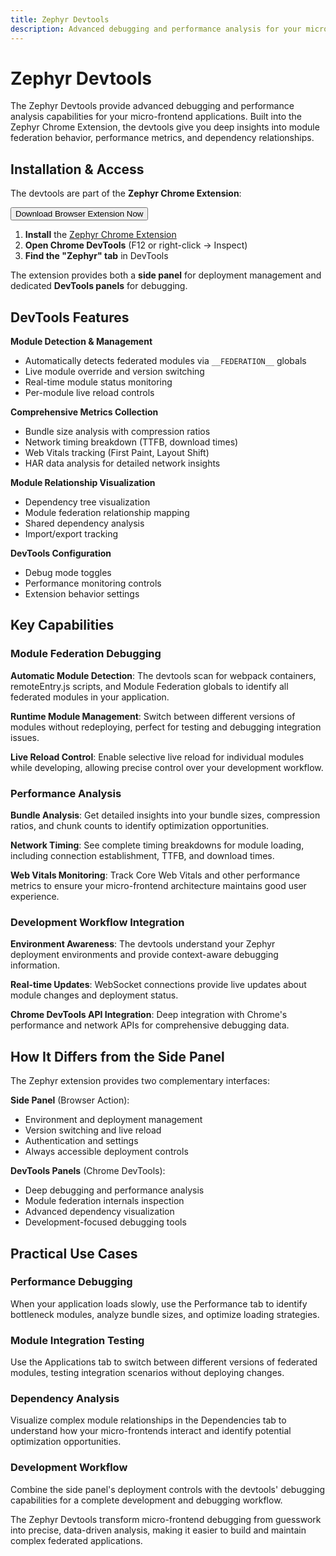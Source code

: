 ```yaml
---
title: Zephyr Devtools
description: Advanced debugging and performance analysis for your micro-frontend applications
---
```



# Zephyr Devtools

The Zephyr Devtools provide advanced debugging and performance analysis capabilities for your micro-frontend applications. Built into the Zephyr Chrome Extension, the devtools give you deep insights into module federation behavior, performance metrics, and dependency relationships.

## Installation & Access

The devtools are part of the **Zephyr Chrome Extension**:

<a href="https://chromewebstore.google.com/detail/zephyr-mission-control/liflhldchhinbaeplljlplhnbkdidedn" target="_blank" rel="noreferrer">
<Button variant="outline">Download Browser Extension Now</Button>
</a>

1. **Install** the [Zephyr Chrome Extension](https://chromewebstore.google.com/detail/zephyr-mission-control/liflhldchhinbaeplljlplhnbkdidedn)
2. **Open Chrome DevTools** (F12 or right-click → Inspect)
3. **Find the "Zephyr" tab** in DevTools

The extension provides both a **side panel** for deployment management and dedicated **DevTools panels** for debugging.

## DevTools Features

<Tabs>
<Tab label="Applications">

**Module Detection & Management**
- Automatically detects federated modules via `__FEDERATION__` globals
- Live module override and version switching
- Real-time module status monitoring
- Per-module live reload controls

</Tab>
<Tab label="Performance">

**Comprehensive Metrics Collection**
- Bundle size analysis with compression ratios
- Network timing breakdown (TTFB, download times)
- Web Vitals tracking (First Paint, Layout Shift)
- HAR data analysis for detailed network insights

</Tab>
<Tab label="Dependencies">

**Module Relationship Visualization**
- Dependency tree visualization
- Module federation relationship mapping
- Shared dependency analysis
- Import/export tracking

</Tab>
<Tab label="Settings">

**DevTools Configuration**
- Debug mode toggles
- Performance monitoring controls
- Extension behavior settings

</Tab>
</Tabs>

## Key Capabilities

### Module Federation Debugging

**Automatic Module Detection**: The devtools scan for webpack containers, remoteEntry.js scripts, and Module Federation globals to identify all federated modules in your application.

**Runtime Module Management**: Switch between different versions of modules without redeploying, perfect for testing and debugging integration issues.

**Live Reload Control**: Enable selective live reload for individual modules while developing, allowing precise control over your development workflow.

### Performance Analysis

**Bundle Analysis**: Get detailed insights into your bundle sizes, compression ratios, and chunk counts to identify optimization opportunities.

**Network Timing**: See complete timing breakdowns for module loading, including connection establishment, TTFB, and download times.

**Web Vitals Monitoring**: Track Core Web Vitals and other performance metrics to ensure your micro-frontend architecture maintains good user experience.

### Development Workflow Integration

**Environment Awareness**: The devtools understand your Zephyr deployment environments and provide context-aware debugging information.

**Real-time Updates**: WebSocket connections provide live updates about module changes and deployment status.

**Chrome DevTools API Integration**: Deep integration with Chrome's performance and network APIs for comprehensive debugging data.

## How It Differs from the Side Panel

The Zephyr extension provides two complementary interfaces:

**Side Panel** (Browser Action):
- Environment and deployment management
- Version switching and live reload
- Authentication and settings
- Always accessible deployment controls

**DevTools Panels** (Chrome DevTools):
- Deep debugging and performance analysis
- Module federation internals inspection
- Advanced dependency visualization
- Development-focused debugging tools

## Practical Use Cases

### Performance Debugging
When your application loads slowly, use the Performance tab to identify bottleneck modules, analyze bundle sizes, and optimize loading strategies.

### Module Integration Testing
Use the Applications tab to switch between different versions of federated modules, testing integration scenarios without deploying changes.

### Dependency Analysis
Visualize complex module relationships in the Dependencies tab to understand how your micro-frontends interact and identify potential optimization opportunities.

### Development Workflow
Combine the side panel's deployment controls with the devtools' debugging capabilities for a complete development and debugging workflow.

The Zephyr Devtools transform micro-frontend debugging from guesswork into precise, data-driven analysis, making it easier to build and maintain complex federated applications.